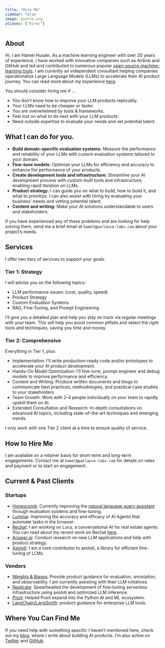 ```yaml
---
title: "Hire Me"
sidebar: false
image: quarto.png
aliases: ["hire/"]
---
```


## About

Hi, I am Hamel Husain. As a machine learning engineer with over 20 years of experience, I have worked with innovative companies such as Airbnb and GitHub and led and contributed to numerous popular [open-source machine-learning tools](oss/opensource.qmd). I am currently an independent consultant helping companies operationalize Large Language Models (LLMs) to accelerate their AI product journey. You can read more about my experience [here](https://www.linkedin.com/in/hamelhusain/).

You should consider hiring me if ...

-   You don’t know how to improve your LLM products replicably.
-   Your LLMs need to be cheaper or faster.
-   You are overwhelmed by tools & frameworks.
-   Feel lost on what to do next with your LLM products.
-   Need outside expertise to evaluate your needs and vet potential talent.

## What I can do for you.

-   **Build domain-specific evaluation systems:** Measure the performance and reliability of your LLMs with custom evaluation systems tailored to your domain.
-   **Fine-tune models:** Optimize your LLMs for efficiency and accuracy to enhance the performance of your products.
-   **Create development tools and infrastructure:** Streamline your AI development process with custom-built tools and infrastructure, enabling rapid iteration on LLMs.
-   **Product strategy:** I can guide you on what to build, how to build it, and what to prioritize. I can also assist with hiring by evaluating your business’ needs and vetting potential talent.
-   **Content and writing:** Make your AI solutions understandable to users and stakeholders.

If you have experienced any of these problems and are looking for help solving them, send me a brief email at `hamel@parlance-labs.com` about your project’s needs.

## Services

I offer two tiers of services to support your goals.

### Tier 1: Strategy

I will advise you on the following topics:

-   LLM performance issues: (cost, quality, speed)
-   Product Strategy
-   Custom Evaluation Systems
-   RAG, Fine-Tuning, and Prompt Engineering

I'll give you a detailed plan and help you stay on track via regular meetings with your team. This will help you avoid common pitfalls and select the right tools and techniques, saving you time and money.

### Tier 2: Comprehensive

Everything in Tier 1, plus:

-   Implementation: I'll write production-ready code and/or prototypes to accelerate your AI product development.
-   Hands-On Model Optimization: I’ll fine-tune, prompt engineer and debug models to improve performance and efficiency.
-   Content and Writing: Produce written documents and blogs to communicate best practices, methodologies, and practical case studies to your stakeholders
-   Team Growth: Work with 2-4 people individually on your team to rapidly upskill them on AI.
-   Extended Consultation and Research: In-depth consultations on advanced AI topics, including state-of-the-art techniques and emerging trends.

I only work with one Tier 2 client at a time to ensure quality of service.

## How to Hire Me

I am available on a retainer basis for short-term and long-term engagements. Contact me at `hamel@parlance-labs.com` for details on rates and payment or to start an engagement.

## Current & Past Clients

### Startups

-   [Honeycomb](https://www.honeycomb.io/): Currently improving the [natural language query assistant](https://www.honeycomb.io/blog/introducing-query-assistant) through evaluation systems and fine-tuning.
-   [Luminai](https://www.luminai.com/): Improving the accuracy and efficacy of AI Agents that automate tasks in the browser.
-   [Rechat](https://rechat.com/): I am working on Lucy, a conversational AI for real estate agents. You can read about my recent work on Rechat [here](https://hamel.dev/blog/posts/evals/).
-   [Answer.ai](https://www.answer.ai/): Conduct research on new LLM applications and help with product strategy.
-   [Axolotl](https://github.com/hamelsmu): I am a core contributor to axolotl, a library for efficient fine-tuning of LLMs.

### Vendors

-   [Weights & Biases](https://wandb.ai/site): Provide product guidance for evaluation, annotation, and observability. I am currently assisting with their LLM initiatives.
-   [Replicate](https://replicate.com/): Spearheaded the development of fine-tuning serverless infrastructure using axolotl and optimized LLM inference.
-   [Posit](https://posit.co/): Helped Posit expand into the Python AI and ML ecosystem.
-   [LangChain/LangSmith](https://www.langchain.com/langsmith): product guidance for enterprise LLM tools.

## Where You Can Find Me

If you need help with something specific I haven’t mentioned here, check out my [blog](https://hamel.dev/), where I write about building AI products. I’m also active on [Twitter](https://twitter.com/HamelHusain) and [GitHub](https://github.com/hamelsmu).
